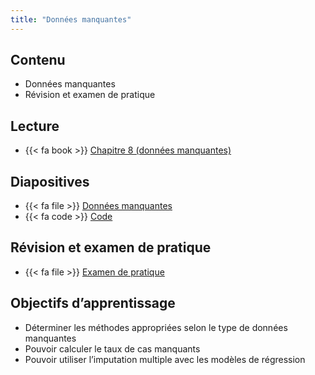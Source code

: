 ```yaml
---
title: "Données manquantes"
---
```


## Contenu

- Données manquantes
- Révision et examen de pratique

## Lecture


- {{< fa book >}} [Chapitre 8 (données manquantes)](https://lbelzile.github.io/math60602/07-donneesmanquantes.html)

## Diapositives 

- {{< fa file >}} [Données manquantes](/diapos/MATH60602-diapos13.pdf)
- {{< fa code >}} [Code](/code/MATH60602-diapos13.R)

## Révision et examen de pratique

- {{< fa file >}} [Examen de pratique](/evaluations/MATH60602-final-pratique.pdf)

## Objectifs d'apprentissage

- Déterminer les méthodes appropriées selon le type de données manquantes
- Pouvoir calculer le taux de cas manquants
- Pouvoir utiliser l'imputation multiple avec les modèles de régression



